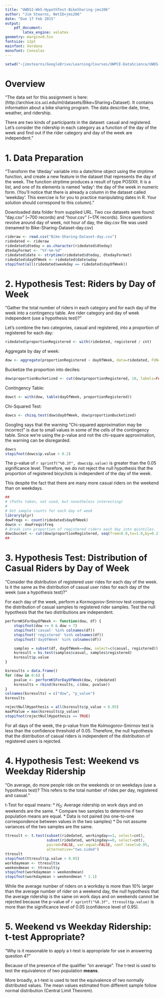 ```yaml
---
title: "UWDS2-Wk5-HypothTest-BikeSharing-jms206"
author: "Jim Stearns, NetID=jms206"
date: "Due 17 Feb 2015"
output: 
    pdf_document:
        latex_engine: xelatex
geometry: margin=0.5in
fontsize: 12pt
mainfont: Verdana
monofont: Consolas
---
```


```r
setwd("~jimstearns/GoogleDrive/Learning/Courses/UWPCE-DataScience/UWDS-Repo-JimStearns206/Course2_Methods/Week05")
```
# Overview

"The data set for this assignment is here: (http://archive.ics.uci.edu/ml/datasets/Bike+Sharing+Dataset). It contains information about a bike sharing program. The data describe date, time, weather, and ridership. 

There are two kinds of participants in the dataset: casual and registered. Let's consider the ridership in each category as a function of the day of the week and find out if the rider category and day of the week are independent."

# 1. Data Preparation

"Transform the 'dteday' variable into a date/time object using the strptime function, and create a new feature in the dataset that represents the day of the week. The function strptime produces a result of type POSIXlt. It is a list, and one of its elements is named 'wday': the day of the week in numeric form. (You'll notice that there is already a column in the dataset called 'weekday'. This exercise is for you to practice manipulating dates in R. Your solution should correspond to this column)."

Downloaded data folder from supplied URL. Two csv datasets were found: "day.csv" (~700 records) and "hour.csv" (~17K records). Since questions revolve around day of week, not hour of day, the day.csv file was used (renamed to Bike-Sharing-Dataset-day.csv)

```r
rideraw <- read.csv("Bike-Sharing-Dataset-day.csv")
ridedated <- rideraw
ridedated$dteday = as.character(ridedated$dteday)
dtedayFormat <- "%Y-%m-%d"
ridedated$date <- strptime(ridedated$dteday, dtedayFormat)
ridedated$dayOfWeek <- ridedated$date$wday
stopifnot(all(ridedated$weekday == ridedated$dayOfWeek))
```

# 2. Hypothesis Test: Riders by Day of Week

"Gather the total number of riders in each category and for each day of the week into a contingency table. Are rider category and day of week independent (use a hypothesis test)?"

Let's combine the two categories, casual and registered, into a proportion of registered for each day:
```r
ridedated$proportionRegistered <- with(ridedated, registered / cnt)
```

Aggregate by day of week:
```r
dow <- aggregate(proportionRegistered ~ dayOfWeek, data=ridedated, FUN=mean)
```

Bucketize the proportion into deciles:
```r
dow$proportionBucketized <- cut(dow$proportionRegistered, 10, labels=FALSE)
```
Contingency Table:
```r
dowct <- with(dow, table(dayOfWeek, proportionRegistered))
```

Chi-Squared Test:
```r
dowcs <- chisq.test(dow$dayOfWeek, dow$proportionBucketized)
```
Googling says that the warning "Chi-squared approximation may be incorrect"
is due to small values in some of the cells of the contingency table. 
Since we're using the p-value and not the chi-square approximation,
the warning can be disregarded.
```r
dowcs
stopifnot(dowcs$p.value > 0.2)
```
The p-value of `r sprintf("%0.3f", dowcs$p.value)` is greater than the 0.05 significance level. Therefore, we do not reject the null hypothesis that the proportion of registered bicyclists is independent of the day of the week.

This despite the fact that there are many more casual riders on the weekend than on weekdays.

```r
##
# (Paths taken, not used, but nonetheless interesting)
#
# Get sample counts for each day of week
library(plyr)
dowFreqs <- count(ridedated$dayOfWeek)
dow$n <- dowFreqs$freq
# Break into proportion of registered riders each day into quintiles.
dow$bucket <- cut(dow$proportionRegistered, seq(from=0.0,to=1.0,by=0.2), labels=c('MostCas','MoreCas','Bal','MoreReg','MostReg'))
##
```
# 3. Hypothesis Test: Distribution of Casual Riders by Day of Week

"Consider the distribution of registered user rides for each day of the week. Is it the same as the distribution of casual user rides for each day of the week (use a hypothesis test)?"

For each day of the week, perform a Kormogorov-Smirnov test comparing the distribution of casual samples to registered rider samples. Test the null hypothesis that the two distributions are independent.

```r
performKSForDayOfWeek <- function(dow, df) {
    stopifnot(dow >= 0 & dow < 7)
    stopifnot('casual' %in% colnames(df))
    stopifnot('registered' %in% colnames(df))
    stopifnot('dayOfWeek' %in% colnames(df))

    samples = subset(df, dayOfWeek==dow, select=c(casual, registered))
    ksresult = ks.test(samples$casual, samples$registered)
    ksresult$p.value
}

ksresults = data.frame()
for (dow in 0:6) {
    pvalue <- performKSForDayOfWeek(dow, ridedated)
    ksresults = rbind(ksresults, c(dow, pvalue))
}
colnames(ksresults) = c("dow", "p_value")
ksresults

rejectNullHypothesis = all(ksresults$p_value < 0.05)
maxPValue = max(ksresults$p_value)
stopifnot(rejectNullHypothesis == TRUE)
```
For all days of the week, the p-value from the Kolmogorov-Smirnov test is less than the confidence threshold of 0.05. Therefore, the null hypothesis that the distribution of casual riders is independent of the distribution of registered users is rejected.

# 4. Hypothesis Test: Weekend vs Weekday Ridership

"On average, do more people ride on the weekends or on weekdays (use a hypothesis test)? This refers to the total number of rides per day, registered and casual."

t-Test for equal means:
* $H_{0}$: Average ridership on work days and on weekends are the same.
* Compare two samples to determine if two population means are equal.
* Data is not paired (no one-to-one correspondence between values in the two samples)
* Do not assume variances of the two samples are the same.

```r
ttresult <- t.test(subset(ridedated, workingday==1, select=cnt),
                   subset(ridedated, workingday==0, select=cnt),
                   paired=FALSE, var.equal=FALSE, conf.level=0.95,
                   alternative="two.sided")
ttresult
stopifnot(ttresult$p.value > 0.05)
workdaymean <- ttresult$x
weekendmean <- ttresult$y
stopifnot(workdaymean > weekendmean)
stopifnot(workdaymean > weekendmean * 1.1)
```

While the average number of riders on a workday is more than 10% larger than the average number of rider on a weekend day, the null hypothesis that the average ridership is the same on work days and on weekends cannot be rejected because the p-value of `r sprintf("%0.3f", ttresult$p.value)` is more than the significance level of 0.05 (confidence level of 0.95).

# 5. Weekend vs Weekday Ridership: t-test Appropriate?

"Why is it reasonable to apply a t-test is appropriate for use in answering question 4?"

Because of the presence of the qualifier "on average". The t-test is used to test the equivalence of two population **means**.

More broadly, a t-test is used to test the equivalence of two normally distributed values. The mean values estimated from different sample follow normal distribution (Central Limit Theorem).
